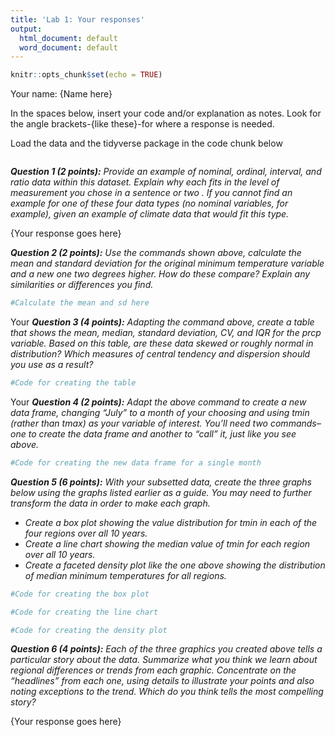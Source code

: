 ```yaml
---
title: 'Lab 1: Your responses'
output:
  html_document: default
  word_document: default
---
```


```r
knitr::opts_chunk$set(echo = TRUE)
```

Your name: {Name here}

In the spaces below, insert your code and/or explanation as notes. Look for the angle brackets-{like these}-for where a response is needed.

Load the data and the tidyverse package in the code chunk below

```r

```

***Question 1 (2 points):** Provide an example of nominal, ordinal, interval, and ratio data within this dataset. Explain why each fits in the level of measurement you chose in a sentence or two . If you cannot find an example for one of these four data types (no nominal variables, for example), given an example of climate data that would fit this type.*

{Your response goes here}

***Question 2 (2 points):** Use the commands shown above, calculate the mean and standard deviation for the original minimum temperature variable and a new one two degrees higher. How do these compare? Explain any similarities or differences you find.*

```r
#Calculate the mean and sd here

```

{Your explanation of the results}

***Question 3 (4 points):** Adapting the command above, create a table that shows the mean, median, standard deviation, CV, and IQR for the prcp variable. Based on this table, are these data skewed or roughly normal in distribution? Which measures of central tendency and dispersion should you use as a result?*

```r
#Code for creating the table

```

{Your explanation of the results}

***Question 4 (2 points):** Adapt the above command to create a new data frame, changing “July” to a month of your choosing and using tmin (rather than tmax) as your variable of interest. You'll need two commands--one to create the data frame and another to "call" it, just like you see above.*

```r
#Code for creating the new data frame for a single month

```

***Question 5 (6 points):** With your subsetted data, create the three graphs below using the graphs listed earlier as a guide. You may need to further transform the data in order to make each graph.*

* *Create a box plot showing the value distribution for tmin in each of the four regions over all 10 years.* 
* *Create a line chart showing the median value of tmin for each region over all 10 years.*
* *Create a faceted density plot like the one above showing the distribution of median minimum temperatures for all regions.* 

```r
#Code for creating the box plot

```

```r
#Code for creating the line chart

```

```r
#Code for creating the density plot

```

***Question 6 (4 points):** Each of the three graphics you created above tells a particular story about the data. Summarize what you think we learn about regional differences or trends from each graphic. Concentrate on the "headlines" from each one, using details to illustrate your points and also noting exceptions to the trend. Which do you think tells the most compelling story?*

{Your response goes here}